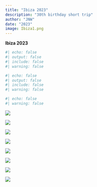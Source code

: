```yaml
---
title: "Ibiza 2023"
description: "30th birthday short trip"
author: "JNW"
date: "2023"
image: Ibiza1.png
---
```


**Ibiza 2023**

```r
#| echo: false
#| output: false
#| include: false
#| warning: false


```

```r
#| echo: false
#| output: false
#| include: false
#| warning: false


```

```r
#| echo: false
#| warning: false


```

![](bluewater1.jpg)

![](cala1.jpg)

![](CalaSalada1.jpg)

![](ibiza_sunset.jpg)

![](Ibiza1.PNG)

![](PlatjadeCalaXarraca1.jpg)

![](PlatjadeCalaXarraca2.jpg)

![](rocks1.jpg)

